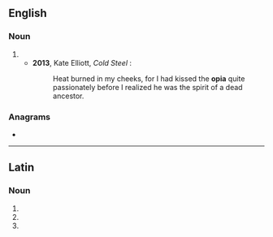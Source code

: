 {{also|-opia}}
==English==

===Noun===
{{en-noun|s|opia}}

# {{alternative form of|hupia|lang=en}}
#* '''2013''', Kate Elliott, ''Cold Steel'' {{ISBN|0316215155}}:
#*: Heat burned in my cheeks, for I had kissed the '''opia''' quite passionately before I realized he was the spirit of a dead ancestor.

===Anagrams===
* {{anagrams|en|a=aiop|apio}}

----

==Latin==

===Noun===
{{la-noun-form|opia}}

# {{inflection of|opium||nom|p|lang=la}}
# {{inflection of|opium||acc|p|lang=la}}
# {{inflection of|opium||voc|p|lang=la}}